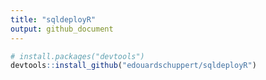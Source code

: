 ```yaml
---
title: "sqldeployR"
output: github_document
---
```


```r
# install.packages("devtools")
devtools::install_github("edouardschuppert/sqldeployR")
```

